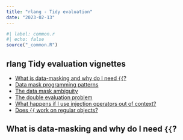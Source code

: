 ```yaml
---
title: "rlang - Tidy evaluation"
date: "2023-02-13"
---
```


```r
#| label: common.r
#| echo: false
source("_common.R")
```

## rlang Tidy evaluation vignettes
- [What is data-masking and why do I need `{{`?](https://rlang.r-lib.org/reference/topic-data-mask.html)
- [Data mask programming patterns](https://rlang.r-lib.org/reference/topic-data-mask-programming.html)
- [The data mask ambiguity](https://rlang.r-lib.org/reference/topic-data-mask-ambiguity.html)
- [The double evaluation problem](https://rlang.r-lib.org/reference/topic-double-evaluation.html)
- [What happens if I use injection operators out of context?](https://rlang.r-lib.org/reference/topic-inject-out-of-context.html)
- [Does `{{` work on regular objects?](https://rlang.r-lib.org/reference/topic-embrace-non-args.html)

## What is data-masking and why do I need `{{`?